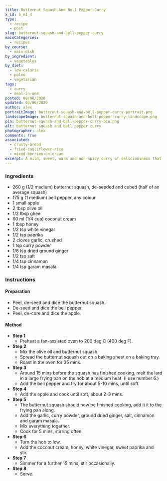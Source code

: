 ```yaml
---
title: Butternut Squash And Bell Pepper Curry
x_id: b_m1_4
type:
  - recipe
  - post
slug: butternut-squash-and-bell-pepper-curry
mainCategories: 
  - recipes
by_course:
  - main-dish
by_ingredient:
  - vegetables
by_diet:
  - low-calorie
  - paleo
  - vegetarian
tags:
  - curry
  - meal-in-one
posted: 08/06/2020
updated: 08/06/2020
author: alex
portraitImage: butternut-squash-and-bell-pepper-curry-portrait.png
landscapeImage: butternut-squash-and-bell-pepper-curry-landscape.png
pin: butternut-squash-and-bell-pepper-curry-pin.png
alt: butternut squash and bell pepper curry
photographer: alex
comments: true
associated: 
  - crusty-bread
  - fried-cauliflower-rice
  - mixed-berries-on-cream
excerpt: A mild, sweet, warm and non-spicy curry of deliciousness that I love to eat.
---
```


<Ingredients>

### Ingredients
    
  - 260 g (1/2 medium) butternut squash, de-seeded and cubed (half of an average squash)
  - 175 g (1 medium) bell pepper, any colour
  - 1 small apple 
  - 2 tbsp olive oil
  - 1/2 tbsp ghee
  - 60 ml (1/4 cup) coconut cream
  - 1 tbsp honey
  - 1/2 tsp white vinegar
  - 1/2 tsp paprika
  - 2 cloves garlic, crushed
  - 1 tsp curry powder
  - 1/8 tsp dried ground ginger
  - 1/2 tsp salt
  - 1/4 tsp cinnamon
  - 1/4 tsp garam masala

</Ingredients>

<Instructions>

### Instructions

#### Preparation
  - Peel, de-seed and dice the butternut squash.
  - De-seed and dice the bell pepper.
  - Peel, de-core and dice the apple.

#### Method

  - **Step 1**
    - Preheat a fan-assisted oven to 200 deg C (400 deg F).
  - **Step 2**
    - Mix the olive oil and butternut squash.
    - Spread the butternut squash out on a baking sheet on a baking tray.
    - Roast in the oven for 35 mins.
  - **Step 3**
    - Around 15 mins before the squash has finished cooking, melt the lard in a large frying pan on the hob at a medium heat. (I use number 6.)
    - Add the bell pepper and fry for about 5-10 mins, until soft.
  - **Step 4**
    - Add the apple and cook until soft, about 2-3 mins.
  - **Step 5**
    - The butternut squash should now be finished cooking, add it it to the frying pan along.
    - Add the garlic, curry powder, ground dried ginger, salt, cinnamon and garam masala. 
    - Mix everything together.
    - Cook for 5 mins, stirring often.
  - **Step 6**
    - Turn the hob to low.
    - Add the coconut cream, honey, white vinegar, sweet paprika and stir.
  - **Step 7**
    - Simmer for a further 15 mins, stir occasionally.
  - **Step 8**
    - Serve.

</Instructions>



